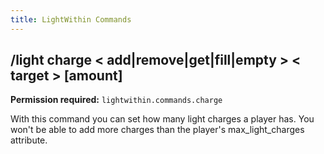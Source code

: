 ```yaml
---
title: LightWithin Commands
---
```


## /light charge < add|remove|get|fill|empty > < target > [amount]
**Permission required:** `lightwithin.commands.charge`

With this command you can set how many light charges a player has. You won't be able to add more charges than the player's max_light_charges attribute.